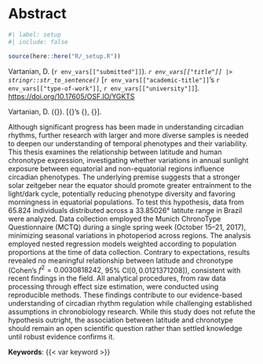 <!-- %:::% .common h1 begin %:::% -->
# Abstract {.unnumbered}
<!-- %:::% .common h1 end %:::% -->

```r
#| label: setup
#| include: false

source(here::here("R/_setup.R"))
```

Vartanian, D. (`r env_vars[["submitted"]]`). *`r env_vars[["title"]] |> stringr::str_to_sentence()`* [`r env_vars[["academic-title"]]`'s `r env_vars[["type-of-work"]]`, `r env_vars[["university"]]`]. [https://doi.org/10.17605/OSF.IO/YGKTS](https://doi.org/10.17605/OSF.IO/YGKTS)

::: {.content-visible when-format="pdf"}
<!-- %:::% vernacular-abstract reference begin %:::% -->
Vartanian, D. ({\imprimirdata}). \textit{\imprimirtitulo} [{\imprimirtipodetituloacademico}'s {\imprimirtipotrabalho}, {\imprimiruniversidade}].
<!-- %:::% vernacular-abstract reference end %:::% -->
:::

<!-- %:::% vernacular-abstract body begin %:::% -->
Although significant progress has been made in understanding circadian rhythms, further research with larger and more diverse samples is needed to deepen our understanding of temporal phenotypes and their variability. This thesis examines the relationship between latitude and human chronotype expression, investigating whether variations in annual sunlight exposure between equatorial and non-equatorial regions influence circadian phenotypes. The underlying premise suggests that a stronger solar zeitgeber near the equator should promote greater entrainment to the light/dark cycle, potentially reducing phenotype diversity and favoring morningness in equatorial populations. To test this hypothesis, data from $65.824$ individuals distributed across a $33.85026°$ latitute range in Brazil were analyzed. Data collection employed the Munich ChronoType Questionnaire (MCTQ) during a single spring week (October 15–21, 2017), minimizing seasonal variations in photoperiod across regions. The analysis employed nested regression models weighted according to population proportions at the time of data collection. Contrary to expectations, results revealed no meaningful relationship between latitude and chronotype (Cohen's $f^2 = 0.0030818242$, $95\% \ \text{CI}[0, 0.0121371208]$), consistent with recent findings in the field. All analytical procedures, from raw data processing through effect size estimation, were conducted using reproducible methods. These findings contribute to our evidence-based understanding of circadian rhythm regulation while challenging established assumptions in chronobiology research. While this study does not refute the hypothesis outright, the association between latitude and chronotype should remain an open scientific question rather than settled knowledge until robust evidence confirms it.
<!-- %:::% vernacular-abstract body end %:::% -->

<!-- The results highlight the complex nature of the human chronotype and emphasize the importance of investigating alternative factors that may influence them. -->

__Keywords__: {{< var keyword >}}

::: {.content-visible when-format="pdf"}
<!-- %:::% vernacular-abstract keywords begin %:::% -->
\hyphenpenalty=100000
\begin{tabular}{p{2.5cm} p{13.4cm}}
  \textbf{Keywords}: & Complexity science. Complex systems. Chronobiology. Biological rhythms. Chronotypes. Circadian phenotypes. Sleep. Entrainment. Latitude. MCTQ.
\end{tabular}
<!-- %:::% vernacular-abstract keywords end %:::% -->
:::
